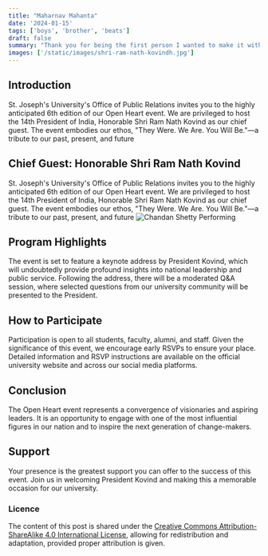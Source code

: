 ```yaml
---
title: "Maharnav Mahanta"
date: '2024-01-15'
tags: ['boys', 'brother', 'beats']
draft: false
summary: "Thank you for being the first person I wanted to make it with and realised I will make it with. "
images: ['/static/images/shri-ram-nath-kovindh.jpg']
---
```



## Introduction

St. Joseph's University's Office of Public Relations invites you to the highly anticipated 6th edition of our Open Heart event. We are privileged to host the 14th President of India, Honorable Shri Ram Nath Kovind as our chief guest. The event embodies our ethos, "They Were. We Are. You Will Be."—a tribute to our past, present, and future
 

## Chief Guest: Honorable Shri Ram Nath Kovind

St. Joseph's University's Office of Public Relations invites you to the highly anticipated 6th edition of our Open Heart event. We are privileged to host the 14th President of India, Honorable Shri Ram Nath Kovind as our chief guest. The event embodies our ethos, "They Were. We Are. You Will Be."—a tribute to our past, present, and future
![Chandan Shetty Performing](/static/images/shri-ram-nath-kovindh.jpg)


## Program Highlights

The event is set to feature a keynote address by President Kovind, which will undoubtedly provide profound insights into national leadership and public service. Following the address, there will be a moderated Q&A session, where selected questions from our university community will be presented to the President.

## How to Participate

Participation is open to all students, faculty, alumni, and staff. Given the significance of this event, we encourage early RSVPs to ensure your place. Detailed information and RSVP instructions are available on the official university website and across our social media platforms.
## Conclusion

The Open Heart event represents a convergence of visionaries and aspiring leaders. It is an opportunity to engage with one of the most influential figures in our nation and to inspire the next generation of change-makers.

## Support
Your presence is the greatest support you can offer to the success of this event. Join us in welcoming President Kovind and making this a memorable occasion for our university.
### Licence

The content of this post is shared under the [Creative Commons Attribution-ShareAlike 4.0 International License](https://creativecommons.org/licenses/by-sa/4.0/), allowing for redistribution and adaptation, provided proper attribution is given.

